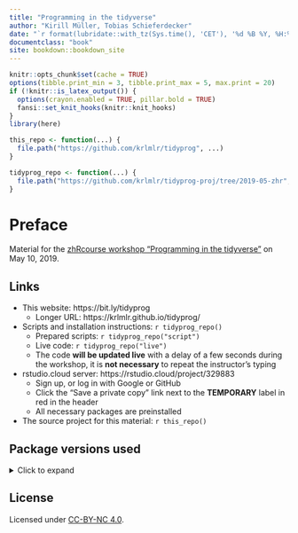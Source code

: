 ```yaml
---
title: "Programming in the tidyverse"
author: "Kirill Müller, Tobias Schieferdecker"
date: "`r format(lubridate::with_tz(Sys.time(), 'CET'), '%d %B %Y, %H:%M %Z')`"
documentclass: "book"
site: bookdown::bookdown_site
---
```


```r
knitr::opts_chunk$set(cache = TRUE)
options(tibble.print_min = 3, tibble.print_max = 5, max.print = 20)
if (!knitr::is_latex_output()) {
  options(crayon.enabled = TRUE, pillar.bold = TRUE)
  fansi::set_knit_hooks(knitr::knit_hooks)
}
library(here)

this_repo <- function(...) {
  file.path("https://github.com/krlmlr/tidyprog", ...)
}

tidyprog_repo <- function(...) {
  file.path("https://github.com/krlmlr/tidyprog-proj/tree/2019-05-zhr", ...)
}
```


# Preface {-}

Material for the [zhRcourse workshop "Programming in the tidyverse"](https://www.zhrcourses.uzh.ch/en/programm2019/tidyverse.html) on May 10, 2019.

## Links {-}

- This website: https://bit.ly/tidyprog
    - Longer URL: https://krlmlr.github.io/tidyprog/

- Scripts and installation instructions: `r tidyprog_repo()`
    - Prepared scripts: `r tidyprog_repo("script")`
    - Live code: `r tidyprog_repo("live")`
    - The code **will be updated live** with a delay of a few seconds during the workshop, it is **not necessary** to repeat the instructor's typing

- rstudio.cloud server: https://rstudio.cloud/project/329883
    - Sign up, or log in with Google or GitHub
    - Click the "Save a private copy" link next to the **TEMPORARY** label in red in the header
    - All necessary packages are preinstalled

- The source project for this material: `r this_repo()`

## Package versions used {-}

<details><summary>Click to expand</summary>

```r
library(tidyverse)
library(here)
```

```r
withr::with_options(list(width = 80), print(sessioninfo::session_info()))
```

</details>

## License

Licensed under [CC-BY-NC 4.0](https://creativecommons.org/licenses/by-nc/4.0/).
